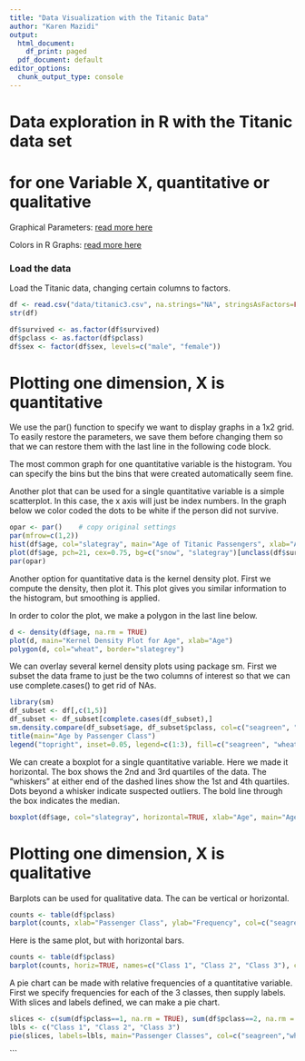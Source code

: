 ```yaml
---
title: "Data Visualization with the Titanic Data"
author: "Karen Mazidi"
output:
  html_document:
    df_print: paged
  pdf_document: default
editor_options:
  chunk_output_type: console
---
```

# Data exploration in R with the Titanic data set
# for one Variable X, quantitative or qualitative

Graphical Parameters: [read more here](https://www.statmethods.net/advgraphs/parameters.html)

Colors in R Graphs: [read more here](http://www.stat.columbia.edu/~tzheng/files/Rcolor.pdf)

### Load the data

Load the Titanic data, changing certain columns to factors.

```r
df <- read.csv("data/titanic3.csv", na.strings="NA", stringsAsFactors=FALSE, header=TRUE)
str(df)

df$survived <- as.factor(df$survived)
df$pclass <- as.factor(df$pclass)
df$sex <- factor(df$sex, levels=c("male", "female"))
```

# Plotting one dimension, X is quantitative

We use the par() function to specify we want to display graphs in a 1x2 grid. To easily restore the parameters, we save them before changing them so that we can  restore them with the last line in the following code block.

The most common graph for one quantitative variable is the histogram. You can specify the bins but the bins that were created automatically seem fine.

Another plot that can be used for a single quantitative variable is a simple scatterplot. In this case, the x axis will just be index numbers. In the graph below we color coded the dots to be white if the person did not survive.

```r
opar <- par()    # copy original settings
par(mfrow=c(1,2))
hist(df$age, col="slategray", main="Age of Titanic Passengers", xlab="Age")
plot(df$age, pch=21, cex=0.75, bg=c("snow", "slategray")[unclass(df$survived)], ylab="Age", main="Age (White Deceased)")
par(opar)
```

Another option for quantitative data is the kernel density plot. First we compute the density, then plot it. This plot gives you similar information to the histogram, but smoothing is applied. 

In order to color the plot, we make a polygon in the last line below.

```r
d <- density(df$age, na.rm = TRUE)
plot(d, main="Kernel Density Plot for Age", xlab="Age")
polygon(d, col="wheat", border="slategrey")
```

We can overlay several kernel density plots using package sm. First we subset the data frame to just be the two columns of interest so that we can use complete.cases() to get rid of NAs. 

```r
library(sm)
df_subset <- df[,c(1,5)]
df_subset <- df_subset[complete.cases(df_subset),]
sm.density.compare(df_subset$age, df_subset$pclass, col=c("seagreen", "wheat", "sienna3"), lwd=2)
title(main="Age by Passenger Class")
legend("topright", inset=0.05, legend=c(1:3), fill=c("seagreen", "wheat", "sienna3"))
```

We can create a boxplot for a single quantitative variable. Here we made it horizontal. The box shows the 2nd and 3rd quartiles of the data. The "whiskers" at either end of the dashed lines show the 1st and 4th quartiles. Dots beyond a whisker indicate suspected outliers. The bold line through the box indicates the median.

```r
boxplot(df$age, col="slategray", horizontal=TRUE, xlab="Age", main="Age of Titanic Passengers")
```


# Plotting one dimension, X is qualitative

Barplots can be used for qualitative data. The can be vertical or horizontal.

```r
counts <- table(df$pclass)
barplot(counts, xlab="Passenger Class", ylab="Frequency", col=c("seagreen","wheat","sienna3"))
```

Here is the same plot, but with horizontal bars. 

```r
counts <- table(df$pclass)
barplot(counts, horiz=TRUE, names=c("Class 1", "Class 2", "Class 3"), col=c("seagreen","wheat","sienna3"), ylab="Passenger Class", xlab="Frequency")
```

A pie chart can be made with relative frequencies of a quantitative variable. First we specify frequencies for each of the 3 classes, then supply labels. With slices and labels defined, we can make a pie chart. 

```r
slices <- c(sum(df$pclass==1, na.rm = TRUE), sum(df$pclass==2, na.rm = TRUE), sum(df$pclass==3, na.rm = TRUE))
lbls <- c("Class 1", "Class 2", "Class 3")
pie(slices, labels=lbls, main="Passenger Classes", col=c("seagreen","wheat","sienna3"))
```



```


